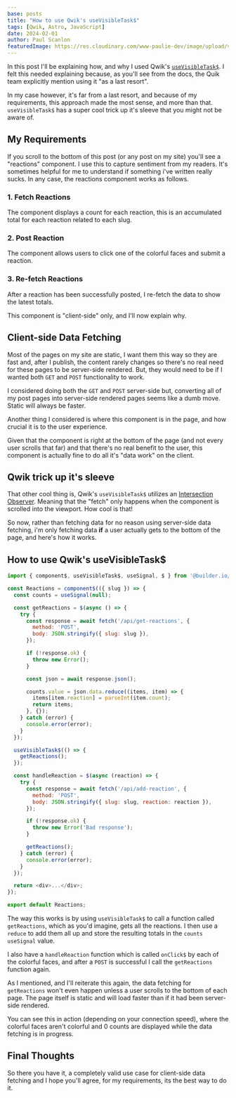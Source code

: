 ```yaml
---
base: posts
title: "How to use Qwik's useVisibleTask$"
tags: [Qwik, Astro, JavaScript]
date: 2024-02-01
author: Paul Scanlon
featuredImage: https://res.cloudinary.com/www-paulie-dev/image/upload/v1706832540/paulie.dev/2024/02/qwik-bites-useVisibleTask_czhft9.jpg
---
```


In this post I'll be explaining how, and why I used Qwik's [`useVisibleTask$`](https://qwik.dev/docs/guides/best-practices/#use-usevisibletask-as-a-last-resort). I felt this needed explaining because, as you'll see from the docs, the Quik team explicitly mention using it "as a last resort".

In my case however, it's far from a last resort, and because of my requirements, this approach made the most sense, and more than that. `useVisibleTask$` has a super cool trick up it's sleeve that you might not be aware of.

## My Requirements

If you scroll to the bottom of this post (or any post on my site) you'll see a "reactions" component. I use this to capture sentiment from my readers. It's sometimes helpful for me to understand if something i've written really sucks. In any case, the reactions component works as follows.

### 1. Fetch Reactions

The component displays a count for each reaction, this is an accumulated total for each reaction related to each slug.

### 2. Post Reaction

The component allows users to click one of the colorful faces and submit a reaction.

### 3. Re-fetch Reactions

After a reaction has been successfully posted, I re-fetch the data to show the latest totals.

This component is "client-side" only, and I'll now explain why.

## Client-side Data Fetching

Most of the pages on my site are static, I want them this way so they are fast and, after I publish, the content rarely changes so there's no real need for these pages to be server-side rendered. But, they would need to be if I wanted both `GET` and `POST` functionality to work.

I considered doing both the `GET` and `POST` server-side but, converting all of my post pages into server-side rendered pages seems like a dumb move. Static will always be faster.

Another thing I considered is where this component is in the page, and how crucial it is to the user experience.

Given that the component is right at the bottom of the page (and not every user scrolls that far) and that there's no real benefit to the user, this component is actually fine to do all it's "data work" on the client.

## Qwik trick up it's sleeve

That other cool thing is, Qwik's `useVisibleTask$` utilizes an [Intersection Observer](https://developer.mozilla.org/en-US/docs/Web/API/Intersection_Observer_API). Meaning that the "fetch" only happens when the component is scrolled into the viewport. How cool is that!

So now, rather than fetching data for no reason using server-side data fetching, i'm only fetching data **if** a user actually gets to the bottom of the page, and here's how it works.

## How to use Qwik's useVisibleTask$

```javascript
import { component$, useVisibleTask$, useSignal, $ } from '@builder.io/qwik';

const Reactions = component$(({ slug }) => {
  const counts = useSignal(null);

  const getReactions = $(async () => {
    try {
      const response = await fetch('/api/get-reactions', {
        method: 'POST',
        body: JSON.stringify({ slug: slug }),
      });

      if (!response.ok) {
        throw new Error();
      }

      const json = await response.json();

      counts.value = json.data.reduce((items, item) => {
        items[item.reaction] = parseInt(item.count);
        return items;
      }, {});
    } catch (error) {
      console.error(error);
    }
  });

  useVisibleTask$(() => {
    getReactions();
  });

  const handleReaction = $(async (reaction) => {
    try {
      const response = await fetch('/api/add-reaction', {
        method: 'POST',
        body: JSON.stringify({ slug: slug, reaction: reaction }),
      });

      if (!response.ok) {
        throw new Error('Bad response');
      }

      getReactions();
    } catch (error) {
      console.error(error);
    }
  });

  return <div>...</div>;
});

export default Reactions;
```

The way this works is by using `useVisibleTask$` to call a function called `getReactions`, which as you'd imagine, gets all the reactions. I then use a `reduce` to add them all up and store the resulting totals in the `counts` `useSignal` value.

I also have a `handleReaction` function which is called `onClick$` by each of the colorful faces, and after a `POST` is successful I call the `getReactions` function again.

As I mentioned, and I'll reiterate this again, the data fetching for `getReactions` won't even happen unless a user scrolls to the bottom of each page. The page itself is static and will load faster than if it had been server-side rendered.

You can see this in action (depending on your connection speed), where the colorful faces aren't colorful and 0 counts are displayed while the data fetching is in progress.

## Final Thoughts

So there you have it, a completely valid use case for client-side data fetching and I hope you'll agree, for my requirements, its the best way to do it.
